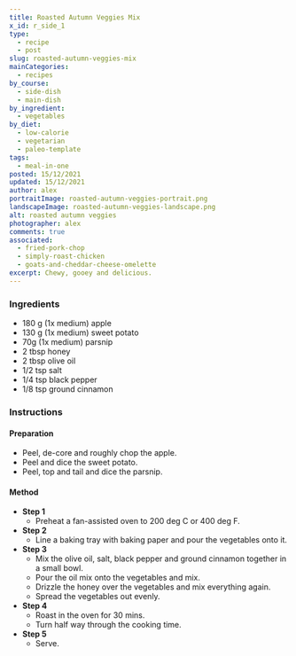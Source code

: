 ```yaml
---
title: Roasted Autumn Veggies Mix
x_id: r_side_1
type:
  - recipe
  - post
slug: roasted-autumn-veggies-mix
mainCategories: 
  - recipes
by_course:
  - side-dish
  - main-dish
by_ingredient:
  - vegetables
by_diet:
  - low-calorie
  - vegetarian
  - paleo-template
tags:
  - meal-in-one
posted: 15/12/2021
updated: 15/12/2021
author: alex
portraitImage: roasted-autumn-veggies-portrait.png
landscapeImage: roasted-autumn-veggies-landscape.png
alt: roasted autumn veggies
photographer: alex
comments: true
associated: 
  - fried-pork-chop
  - simply-roast-chicken
  - goats-and-cheddar-cheese-omelette
excerpt: Chewy, gooey and delicious.
---
```


<Ingredients>

### Ingredients
    
  - 180 g (1x medium) apple
  - 130 g (1x medium) sweet potato
  - 70g (1x medium) parsnip
  - 2 tbsp honey
  - 2 tbsp olive oil
  - 1/2 tsp salt
  - 1/4 tsp black pepper
  - 1/8 tsp ground cinnamon

</Ingredients>

<Instructions>

### Instructions

#### Preparation
  - Peel, de-core and roughly chop the apple.
  - Peel and dice the sweet potato.
  - Peel, top and tail and dice the parsnip.

#### Method

  - **Step 1**
    - Preheat a fan-assisted oven to 200 deg C or 400 deg F.
  - **Step 2**
    - Line a baking tray with baking paper and pour the vegetables onto it.
  - **Step 3**
    - Mix the olive oil, salt, black pepper and ground cinnamon together in a small bowl.
    - Pour the oil mix onto the vegetables and mix.
    - Drizzle the honey over the vegetables and mix everything again.
    - Spread the vegetables out evenly.
  - **Step 4**
    - Roast in the oven for 30 mins.
    - Turn half way through the cooking time.
  - **Step 5**
    - Serve.

</Instructions>



